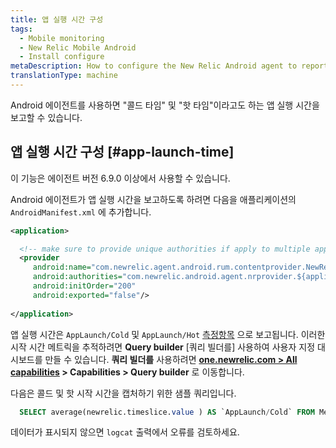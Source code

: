 ```yaml
---
title: 앱 실행 시간 구성
tags:
  - Mobile monitoring
  - New Relic Mobile Android
  - Install configure
metaDescription: How to configure the New Relic Android agent to report app launch time
translationType: machine
---
```


Android 에이전트를 사용하면 "콜드 타임" 및 "핫 타임"이라고도 하는 앱 실행 시간을 보고할 수 있습니다.

## 앱 실행 시간 구성 [#app-launch-time]

<Callout variant="important">
  이 기능은 에이전트 버전 6.9.0 이상에서 사용할 수 있습니다.
</Callout>

Android 에이전트가 앱 실행 시간을 보고하도록 하려면 다음을 애플리케이션의 `AndroidManifest.xml` 에 추가합니다.

```xml
<application>

  <!-- make sure to provide unique authorities if apply to multiple apps on the same device -->
  <provider
     android:name="com.newrelic.agent.android.rum.contentprovider.NewRelicAppContentProvider"
     android:authorities="com.newrelic.android.agent.nrprovider.${applicationId}"
     android:initOrder="200"
     android:exported="false"/>
     
</application>
```

앱 실행 시간은 `AppLaunch/Cold` 및 `AppLaunch/Hot` [측정항목](https://docs.newrelic.com/docs/data-apis/understand-data/new-relic-data-types/#metrics) 으로 보고됩니다. 이러한 시작 시간 메트릭을 추적하려면 **Query builder** \[쿼리 빌더를] 사용하여 사용자 지정 대시보드를 만들 수 있습니다. **쿼리 빌더를** 사용하려면 **[one.newrelic.com > All capabilities](https://one.newrelic.com/all-capabilities) > Capabilities > Query builder** 로 이동합니다.

다음은 콜드 및 핫 시작 시간을 캡처하기 위한 샘플 쿼리입니다.

```sql
  SELECT average(newrelic.timeslice.value ) AS `AppLaunch/Cold` FROM Metric WHERE metricTimesliceName = ‘AppLaunch/Cold’ AND `entity.guid` = ‘your app token here’ SINCE 1664218800000 UNTIL 1664220600000 TIMESERIES
```

데이터가 표시되지 않으면 `logcat` 출력에서 오류를 검토하세요.